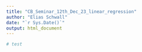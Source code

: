 ```yaml
---
title: "CB_Seminar_12th_Dec_23_linear_regression"
author: "Elias Schwall"
date: "`r Sys.Date()`"
output: html_document
---
```


```r
# test
```

